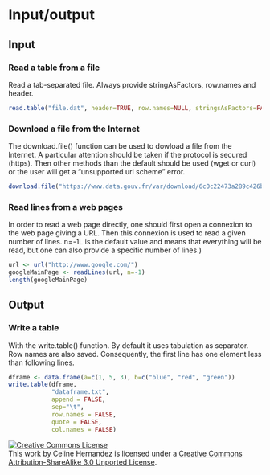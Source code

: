 Input/output
================================================================================

Input
--------------------------------------------------------------------------------

### Read a table from a file

Read a tab-separated file. Always provide stringAsFactors, row.names and header.

```r
read.table("file.dat", header=TRUE, row.names=NULL, stringsAsFactors=FALSE)
```


### Download a file from the Internet

The download.file() function can be used to dowload a file from the Internet. A particular attention should be taken if the protocol is secured (https). Then other methods than the default should be used (wget or curl) or the user will get a "unsupported url scheme" error.

```r
download.file("https://www.data.gouv.fr/var/download/6c0c22473a289c426bca9aecb9b6e21c.zip", destfile="~/produitsBiocides2011.csv", method="wget")
```

### Read lines from a web pages

In order to read a web page directly, one should first open a connexion to the web page giving a URL. Then this connexion is used to read a given number of lines. n=-1L is the default value and means that everything will be read, but one can also provide a specific number of lines.)

```r
url <- url("http://www.google.com/")
googleMainPage <- readLines(url, n=-1)
length(googleMainPage)
```


Output
--------------------------------------------------------------------------------

### Write a table

With the write.table() function. By default it uses tabulation as separator. 
Row names are also saved. Consequently, the first line has one element less than following lines.

```r
dframe <- data.frame(a=c(1, 5, 3), b=c("blue", "red", "green"))
write.table(dframe, 
            "dataframe.txt", 
            append = FALSE, 
            sep="\t", 
            row.names = FALSE, 
            quote = FALSE, 
            col.names = FALSE)
```

<a rel="license" href="http://creativecommons.org/licenses/by-sa/3.0/deed.en_US"><img alt="Creative Commons License" style="border-width:0" src="http://i.creativecommons.org/l/by-sa/3.0/80x15.png" /></a><br />This work by <span xmlns:cc="http://creativecommons.org/ns#" property="cc:attributionName">Celine Hernandez</span> is licensed under a <a rel="license" href="http://creativecommons.org/licenses/by-sa/3.0/deed.en_US">Creative Commons Attribution-ShareAlike 3.0 Unported License</a>.